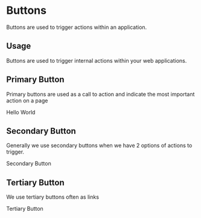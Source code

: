 

<Meta title="Design System | Buttons" component={Button.Primary} />

# Buttons

Buttons are used to trigger actions within an application.

## Usage

Buttons are used to trigger internal actions within your web applications.

## Primary Button

Primary buttons are used as a call to action and indicate the most important
action on a page

<Preview withToolbar>
  <Story name="Primary">
    <Button.Primary 
      onClick={action('button-click')}
      disabled={boolean('Disabled', false)}
    > 
      Hello World
    </Button.Primary>
  </Story>
</Preview>

## Secondary Button

Generally we use secondary buttons when we have 2 options of actions to trigger.

<Preview withToolbar>
  <Story name="secondary">
    <Button.Secondary
      disabled={boolean('Disabled', false)}
    >
      Secondary Button
    </Button.Secondary>
  </Story>
</Preview>

## Tertiary Button

We use tertiary buttons often as links

<Preview withToolbar>
  <Story name="tertiary">
    <Button.Tertiary
      disabled={boolean('Disabled', false)}
    >
      Tertiary Button
    </Button.Tertiary>
  </Story>
</Preview>
